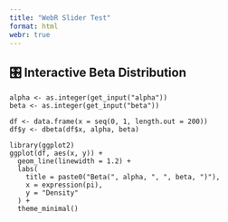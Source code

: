 ```yaml
---
title: "WebR Slider Test"
format: html
webr: true
---
```


## 🎛️ Interactive Beta Distribution

<webr-input id="alpha" label="Alpha" type="slider" min="1" max="20" value="5"></webr-input>
<webr-input id="beta" label="Beta" type="slider" min="1" max="20" value="5"></webr-input>

```webr-r
alpha <- as.integer(get_input("alpha"))
beta <- as.integer(get_input("beta"))

df <- data.frame(x = seq(0, 1, length.out = 200))
df$y <- dbeta(df$x, alpha, beta)

library(ggplot2)
ggplot(df, aes(x, y)) +
  geom_line(linewidth = 1.2) +
  labs(
    title = paste0("Beta(", alpha, ", ", beta, ")"),
    x = expression(pi),
    y = "Density"
  ) +
  theme_minimal()
```